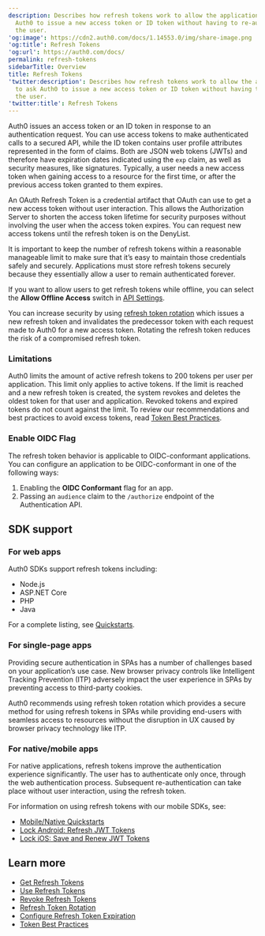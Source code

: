 ```yaml
---
description: Describes how refresh tokens work to allow the application to ask
  Auth0 to issue a new access token or ID token without having to re-authenticate
  the user.
'og:image': https://cdn2.auth0.com/docs/1.14553.0/img/share-image.png
'og:title': Refresh Tokens
'og:url': https://auth0.com/docs/
permalink: refresh-tokens
sidebarTitle: Overview
title: Refresh Tokens
'twitter:description': Describes how refresh tokens work to allow the application
  to ask Auth0 to issue a new access token or ID token without having to re-authenticate
  the user.
'twitter:title': Refresh Tokens
---
```

Auth0 issues an <Tooltip tip="Access Token: Authorization credential, in the form of an opaque string or JWT, used to access an API." cta="View Glossary" href="/glossary?term=access+token">access token</Tooltip> or an <Tooltip tip="Access Token: Authorization credential, in the form of an opaque string or JWT, used to access an API." cta="View Glossary" href="/glossary?term=ID+token">ID token</Tooltip> in response to an authentication request. You can use access tokens to make authenticated calls to a secured API, while the ID token contains user profile attributes represented in the form of claims. Both are <Tooltip tip="ID Token: Credential meant for the client itself, rather than for accessing a resource." cta="View Glossary" href="/glossary?term=JSON+web+tokens">JSON web tokens</Tooltip> (JWTs) and therefore have expiration dates indicated using the `exp` claim, as well as security measures, like signatures. Typically, a user needs a new access token when gaining access to a resource for the first time, or after the previous access token granted to them expires.

An <Tooltip tip="OAuth 2.0: Authorization framework that defines authorization protocols and workflows." cta="View Glossary" href="/glossary?term=OAuth">OAuth</Tooltip> <Tooltip tip="OAuth 2.0: Authorization framework that defines authorization protocols and workflows." cta="View Glossary" href="/glossary?term=Refresh+Token">Refresh Token</Tooltip> is a credential artifact that OAuth can use to get a new access token without user interaction. This allows the <Tooltip tip="Authorization Server: Centralized server that contributes to defining the boundaries of a user’s access. For example, your authorization server can control the data, tasks, and features available to a user." cta="View Glossary" href="/glossary?term=Authorization+Server">Authorization Server</Tooltip> to shorten the access token lifetime for security purposes without involving the user when the access token expires. You can request new access tokens until the refresh token is on the DenyList.

It is important to keep the number of refresh tokens within a reasonable manageable limit to make sure that it’s easy to maintain those credentials safely and securely. Applications must store refresh tokens securely because they essentially allow a user to remain authenticated forever.

<Card title="Offline access">

If you want to allow users to get refresh tokens while offline, you can select the **Allow Offline Access** switch in [API Settings](/get-started/apis/api-settings).

</Card>

You can increase security by using [refresh token rotation](/secure/tokens/refresh-tokens/refresh-token-rotation) which issues a new refresh token and invalidates the predecessor token with each request made to Auth0 for a new access token. Rotating the refresh token reduces the risk of a compromised refresh token.

### Limitations

Auth0 limits the amount of active refresh tokens to 200 tokens per user per application. This limit only applies to active tokens. If the limit is reached and a new refresh token is created, the system revokes and deletes the oldest token for that user and application. Revoked tokens and expired tokens do not count against the limit. To review our recommendations and best practices to avoid excess tokens, read [Token Best Practices](/secure/tokens/token-best-practices).

### Enable OIDC Flag

The refresh token behavior is applicable to OIDC-conformant applications. You can configure an application to be OIDC-conformant in one of the following ways:

1. Enabling the **OIDC Conformant** flag for an app.
2. Passing an `audience` claim to the `/authorize` endpoint of the Authentication API.

## SDK support

### For web apps

Auth0 SDKs support refresh tokens including:

* Node.js
* ASP.NET Core
* PHP
* Java

For a complete listing, see [Quickstarts](/quickstart/webapp).

### For single-page apps

Providing secure authentication in SPAs has a number of challenges based on your application’s use case. New browser privacy controls like Intelligent Tracking Prevention (ITP) adversely impact the user experience in SPAs by preventing access to third-party cookies.

Auth0 recommends using <Tooltip tip="Refresh Token Rotation: Strategy of frequently replacing refresh tokens to minimize vulnerability. With refresh token rotation, every time your application exchanges a refresh token to get a new access token, Auth0 also returns a new refresh token." cta="View Glossary" href="/glossary?term=refresh+token+rotation">refresh token rotation</Tooltip> which provides a secure method for using refresh tokens in SPAs while providing end-users with seamless access to resources without the disruption in UX caused by browser privacy technology like ITP.

### For native/mobile apps

For native applications, refresh tokens improve the authentication experience significantly. The user has to authenticate only once, through the web authentication process. Subsequent re-authentication can take place without user interaction, using the refresh token.

For information on using refresh tokens with our mobile SDKs, see:

* [Mobile/Native Quickstarts](/quickstart/native)
* [Lock Android: Refresh JWT Tokens](/libraries/lock-android/lock-android-refresh-jwt)
* [Lock iOS: Save and Renew JWT Tokens](/libraries/auth0-swift/auth0-swift-save-and-renew-tokens)

## Learn more

* [Get Refresh Tokens](/secure/tokens/refresh-tokens/get-refresh-tokens)
* [Use Refresh Tokens](/secure/tokens/refresh-tokens/use-refresh-tokens)
* [Revoke Refresh Tokens](/secure/tokens/refresh-tokens/revoke-refresh-tokens)
* [Refresh Token Rotation](/secure/tokens/refresh-tokens/refresh-token-rotation)
* [Configure Refresh Token Expiration](/secure/tokens/refresh-tokens/configure-refresh-token-expiration)
* [Token Best Practices](/secure/tokens/token-best-practices)